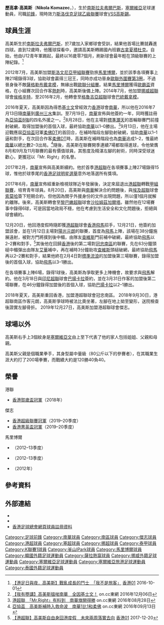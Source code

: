 {{Fanpov}}
{{noteTA
|T=zh-cn:尼古拉·科马泽奇;zh-hk:歷高拿·高美斯;zh-tw:尼古拉·科馬采茨;
|1=zh-cn:尼古拉;zh-hk:歷高拿;zh-tw:尼古拉;
|2=zh-cn:科马泽奇;zh-hk:高美斯;zh-tw:科馬采茨;
}}
{{Infobox football biography
| name         = 高美斯 <br> Nikola Komazec
| image        = Nikola Komazec.jpg
| fullname     = Nikola Komazec
| nickname     = Mr.Right、左腳王
| birth_date   = {{birth date and age|1987|11|15}}
| birth_place  = [[南斯拉夫|南斯拉夫]]，[[弗爾巴斯|弗爾巴斯]]
| height       = {{Height|m=1.90}}
| position     = [[前鋒_(足球)|前鋒]]
| currentclub  =  [[VSS高斯錫足球會|VSS高斯錫]]
| clubnumber   = 
| youthyears1  = 1994–1999
| youthclubs1  = {{link-en|茨爾文卡足球會|FK Crvenka|茨爾文卡}}
| youthyears2  = 1999–2005
| youthclubs2  = [[庫拉戰士足球俱樂部|古拿夏積杜克]]     
| years1 = 2005–2011
| clubs1 = [[庫拉戰士足球俱樂部|古拿夏積杜克]]           
| caps1  = 118
| goals1 = 16
| years2 = 2011–2012
| clubs2 = [[普羅耶什蒂佩特羅魯足球俱樂部|比杜路爾]]                       
| caps2  = 12
| goals2 = 2
| years3 = 2012–2013      
| clubs3 = [[馬里博爾足球俱樂部|馬里博爾]]        
| caps3  = 13  
| goals3 = 3
| years4 = 2013
| clubs4 = [[素攀武里足球會|素攀武里]]                         
| caps4  = 1
| goals4 = 0
| years5 = 2013–2014
| clubs5 = [[薩拉熱窩足球會|薩拉熱窩]]         
| caps5  = 16 
| goals5 = 10
| years6 = 2014   
| clubs6 = [[釜山IPark足球俱樂部|釜山偶像]]            
| caps6  = 1
| goals6 = 0
| years7 = 2014–2015   
| clubs7 = [[海于格松足球俱樂部|侯格辛特]]                         
| caps7  = 3
| goals7 = 0
| years8 = 2014–2015   
| clubs8 =  [[海于格松足球俱樂部|侯格辛特二隊]]                         
| caps8  = 8
| goals8 = 10
| years9 = 2015–2016
| clubs9 = [[芭堤雅聯足球會|芭堤雅聯]]                          
| caps9  = 14
| goals9 = 7
| years10 = 2016     
| clubs10 = [[巴杜米戴拿模足球會|巴統戴拿模]]                        
| caps10  = 13
| goals10 = 4
| years11 = 2016–2017    
| clubs11 = [[南華足球隊|南華]]                               
| caps11  = 29
| goals11 = 17
| years12 = 2017    
| clubs12 = [[索莫哈體育會|索莫哈]]                               
| caps12 = 0
| goals12 = 0
| years13 = 2017–2018
| clubs13 = [[沙拉姆茲加爾塔|沙拉姆茲加爾塔]]
| caps13  = 12
| goals13 = 6
| years14 = 2018
| clubs14 = [[香港飛馬足球會|香港飛馬]]
| caps14  = 6
| goals14 = 1
| years15 = 2018
| clubs15 = [[巴揚卡拉足球會|巴揚卡拉]]
| caps15  = 12
| goals15 = 2
| years16 = 2018–2019
| clubs16 = [[南區足球隊|冠忠南區]]
| caps16  = 21
| goals16 = 10
| years17 = 2019–2020
| clubs17 = [[傑志體育會|傑志]]
| caps17  = 8
| goals17 = 3
| years18 = 2021–
| clubs18 =  [[VSS高斯錫足球會|VSS高斯錫]]
| caps18  = 0
| goals18 = 0
| nationalyears1 = 
| nationalteam1  = 
| nationalcaps1  = 
| nationalgoals1 = 
| pcupdate = 2021年2月9日
| ntupdate = 2020年12月15日
}}
'''歷高拿·高美斯'''（'''Nikola Komazec'''，{{bd|1987年|11月15日}}），生於[[南斯拉夫|南斯拉夫]][[弗爾巴斯|弗爾巴斯]]，[[塞爾維亞|塞爾維亞]]足球運動員，司職[[前鋒_(足球)|前鋒]]，現時效力[[斯洛伐克足球乙級聯賽|斯洛伐克足球乙級聯賽]]球會[[VSS高斯錫足球會|VSS高斯錫]]。

==球員生涯==
高美斯生於[[南斯拉夫|南斯拉夫]][[弗爾巴斯|弗爾巴斯]]，於7歲加入家鄉球會{{link-en|茨爾文卡足球會|FK Crvenka|茨爾文卡}}受訓，結果他首場比賽就轟進四球。直到12歲時，他獲球探看中，邀請高美斯轉踢國內班霸[[庫拉戰士足球俱樂部|古拿夏積杜克]]。自始，他由U12青年軍踢起，最終以16歲零7個月，刷新球會最年輕在頂級聯賽的上陣紀錄。<ref>[http://www.hk01.com/%E9%AB%94%E8%82%B2/46007/-%E6%B8%AF%E8%B6%B3%E6%97%A5%E8%88%87%E5%A4%9C-%E9%AB%98%E7%BE%8E%E6%96%AF-%E6%88%B0%E4%BA%82%E6%88%90%E9%95%B7%E7%9A%84%E9%AC%A5%E5%A3%AB-%E6%88%91%E4%B8%8D%E6%98%AF%E6%97%85%E5%AE%A2-#&gid=1&pid=5 【港足日與夜．高美斯】戰亂成長的鬥士　「我不是旅客」] {{Wayback|url=http://www.hk01.com/%E9%AB%94%E8%82%B2/46007/-%E6%B8%AF%E8%B6%B3%E6%97%A5%E8%88%87%E5%A4%9C-%E9%AB%98%E7%BE%8E%E6%96%AF-%E6%88%B0%E4%BA%82%E6%88%90%E9%95%B7%E7%9A%84%E9%AC%A5%E5%A3%AB-%E6%88%91%E4%B8%8D%E6%98%AF%E6%97%85%E5%AE%A2-#&gid=1&pid=5 |date=20170810050654 }} [[香港01|香港01]] 2016-10-01</ref>

2012年7月，高美斯加盟[[斯洛文尼亞足球甲級聯賽|斯洛文尼亞甲組聯賽]]勁旅[[馬里博爾足球俱樂部|馬里博爾]]，並於該季各項賽事上陣21場錄得3球，協助球會贏得三冠王，同時亦成功晉身[[歐洲聯賽冠軍盃|歐聯外圍賽第3圈]]，不過晉身後不敵[[薩格勒布戴拿模足球會|薩格勒布戴拿模]]，無緣出戰[[2012–13年歐洲冠軍聯賽|歐聯分組賽]]。結果[[馬里博爾足球俱樂部|馬里博爾]]獲得[[歐霸盃|歐霸盃]]資格，在小組賽次回合作客[[托定咸熱刺足球會|熱刺]]時，高美斯後備上陣。2014年7月，他加盟[[挪威足球超級聯賽|挪威超聯]]球會[[海於格松足球俱樂部|侯格辛特]]，至2016年2月，他轉會至[[格魯吉亞足球超級聯賽|格魯吉亞超聯]]球會[[巴杜米戴拿模足球會|巴統戴拿模]]。

2016年夏天，高美斯因為得悉[[馬特亞·凱日曼|基士文]]曾經效力[[香港|香港]]球會[[南華足球隊|南華]]，所以他在2016年7月13日隨[[南華足球隊|南華]]到[[廣州|廣州]][[三水|三水]]集訓。至7月19日，[[南華足球隊|南華]]宣佈與他簽約一年，同時獲註冊為[[2016年亞洲足協盃|亞協盃8強]]的四名外援之一。<ref>[http://hk.on.cc/hk/bkn/cnt/sport/20161206/bkn-20161206000610953-1206_00882_001.html 【我有嘢講】高美斯搵啱南華　全因基士文！] {{Wayback|url=http://hk.on.cc/hk/bkn/cnt/sport/20161206/bkn-20161206000610953-1206_00882_001.html |date=20190415100524 }} on.cc東網 2016年12月06日</ref>8月28日，他在主場對[[標準灝天足球隊|標準灝天]]的首輪聯賽門前撞射破網，取得加盟後的首個入球，最終協助[[南華足球隊|南華]]以1–0勝出。<ref>[http://hk.on.cc/hk/bkn/cnt/sport/20160828/bkn-20160828163310400-0828_00882_001.html 港超聯　「Mr.Right」有料到　南華旗開得勝] {{Wayback|url=http://hk.on.cc/hk/bkn/cnt/sport/20160828/bkn-20160828163310400-0828_00882_001.html |date=20191102115502 }} on.cc東網 2016年08月28日</ref>9月13日，他在主場迎戰應屆[[2015年亞洲足協盃|亞協盃]]冠軍[[柔佛DT足球會|柔佛DT]]的首回合，在補時階段左腳勁射破網，協助[[南華足球隊|南華]]以1–1逼和對手，在次回合作客[[柔佛DT足球會|柔佛DT]]時，高美斯在補時階段也為[[南華足球隊|南華]]追成1–2，惟最終[[南華足球隊|南華]]以總比數2–3出局。<ref>[http://hk.on.cc/hk/bkn/cnt/sport/20160913/bkn-20160913215250335-0913_00882_001.html 亞協盃　高美斯補時入救命波　南華1比1和柔佛] {{Wayback|url=http://hk.on.cc/hk/bkn/cnt/sport/20160913/bkn-20160913215250335-0913_00882_001.html |date=20191031150119 }} on.cc東網 2016年09月13日</ref>隨後，高美斯在聯賽開季連續7場都取得進球，令他榮膺8月和9月及11月聯賽的最有價值球員，其態度及精湛左腳的射術，同時深受球迷歡心，更獲冠以「Mr. Right」的名譽。

2017年2月，[[南華足球隊|南華]]宣佈與高美斯續約。他於首季[[港超聯|港超聯]]在各項賽事上陣27場錄得15球，惟他於球季尾的[[香港足球明星選舉|香港足球明星選舉]]意外地落選所有獎項。

2017年6月，[[南華足球隊|南華]]宣佈經重新檢視球隊近年發展後，決定來屆退出[[港超聯|港超聯]]轉戰[[香港甲組聯賽|甲組聯賽]]，培育青年球員。8月20日，高美斯與[[南華足球隊|南華]]解決合約問題後，與[[埃及超級聯賽|埃及超聯]]球會[[索莫哈體育會|索莫哈]]簽下短期合約，但他因為關乎外援身份的文件出現問題，所以僅1個月就解約離隊。後來，高美斯轉會至[[黎巴嫩超級足球聯賽|黎巴嫩超聯]]球會[[沙拉姆茲加爾塔|沙拉姆茲加爾塔]]。雖然他在12場賽事中錄得6球，可是因當地政局不穩，他在考慮到生活安全和文化問題後，拒絕與球會續約。

12月20日，他回港度假時隨即獲[[港超聯|港超聯]]球會[[香港飛馬足球會|香港飛馬]]招手，12月21日，他簽約加盟該會，並在1月12日主場對[[元朗足球會|陽光元朗]]的聯賽，首度為[[香港飛馬足球會|飛馬]]上陣，該場在38分鐘施展遠射，被對方門將撲到後中楣，由隊友[[查維斯·美查|查維斯]]門前補中破網，最終協助[[香港飛馬足球會|飛馬]]以2–2賽和對手，<ref>[https://www.hk01.com/%E9%AB%94%E8%82%B2/142998/-%E6%B8%AF%E8%B6%85%E8%81%AF-%E9%AB%98%E7%BE%8E%E6%96%AF%E8%87%AA%E7%94%B1%E8%BA%AB%E5%9B%9E%E6%B8%AF%E5%BA%A6%E5%81%87-%E6%9C%AA%E4%BE%86%E5%85%A9%E5%91%A8%E8%90%BD%E5%AF%A6%E5%8E%BB%E5%90%91 【港超聯】高美斯自由身回港度假　未來兩周落實去向] [[香港01|香港01]] 2017-12-20</ref>其後他在回歸[[香港|香港]]後的第二場對[[南區足球會|冠忠南區]]的聯賽，先在63分鐘頭槌中楣彈出由隊友[[馬哈馬·艾華|艾華]]補中，再在補時3分鐘助攻[[查維斯·美查|查維斯]]頭槌破網，最終協助[[香港飛馬足球會|飛馬]]再以2–2賽和對手，結果他終在2月4日對[[香港流浪足球會|標準流浪]]的加盟後第三場聯賽，錄得加盟後的首個入球，協助[[香港飛馬足球會|飛馬]]以3–1勝出。

在各項賽事上陣6場，錄得1球後，高美斯為爭取更多上陣機會，故要求與[[香港飛馬足球會|飛馬]]解約。他在3月18日與[[印尼超級聯賽|印尼超聯]]球會[[巴揚卡拉足球會|巴揚卡拉]]簽約，並在3月31日作客{{link-en|棉蘭星足球會|Bintang Medan F.C.|棉蘭}}的加盟後第二場聯賽，在46分鐘錄得加盟後的首個入球，協助[[巴揚卡拉足球會|巴揚卡拉]]以2–1勝出。

2018年夏天，高美斯重回香港，加盟港超聯球會冠忠南區。
2018年9月30日，港超聯南區作客元朗，高美斯爭球時被法比奧坐著，左腳在地上拗至變形，送院檢查後證實左腳骨折。
2019年12月27日，高美斯加盟港超聯球會傑志。

==球場以外==
高美斯右手上3個紋身是[[塞爾維亞文|塞爾維亞文]]由上至下代表了他的家人包括姐姐、父親和母親。

高美斯父親是個職業拳手，其身型屬中量級（80公斤以下的參賽者），在其職業生涯大約打了200場拳賽，而戰績大約是120勝40負40。

==榮譽==
;港聯
* [[2018年賀歲盃足球賽|香港賀歲盃冠軍]]（2018年）
;傑志
* [[香港超級聯賽|香港超級聯賽冠軍]]（2019–20季度）
* [[香港菁英盃|香港菁英盃冠軍]]（2019–20季度）
; 馬里博爾
* {{link-en|斯洛文尼亞甲組足球聯賽|2012–13 Slovenian PrvaLiga|斯洛文尼亞甲組聯賽冠軍}}（2012–13季度）
* {{link-en|斯洛文尼亞盃|2012–13 Slovenian Cup|斯洛文尼亞盃冠軍}}（2012–13季度）
* {{link-en|斯洛文尼亞超級盃|2012 Slovenian Supercup|斯洛文尼亞超級盃冠軍}}（2012年）

==參考資料==
{{reflist}}

==外部連結==
* {{Twitter|nikolakomazec1}}
* {{Instagram|nikolakomazec_11}}
* [https://www.hkfa.com/ch/club/2/detail?player=15569#gotab 香港足球總會網頁球員註冊資料] {{Wayback|url=https://www.hkfa.com/ch/club/2/detail?player=15569#gotab |date=20190815045314 }}

{{DEFAULTSORT:Komazec,Nikola}}
[[Category:足球前鋒|Category:足球前鋒]]
[[Category:南華球員|Category:南華球員]]
[[Category:南區球員|Category:南區球員]]
[[Category:傑志球員|Category:傑志球員]]
[[Category:港超球員|Category:港超球員]]
[[Category:塞超球員|Category:塞超球員]]
[[Category:挪超球員|Category:挪超球員]]
[[Category:泰甲球員|Category:泰甲球員]]
[[Category:K聯賽1球員|Category:K聯賽1球員]]
[[Category:釜山IPark球員|Category:釜山IPark球員]]
[[Category:馬里博爾球員|Category:馬里博爾球員]]
[[Category:韓國外籍足球運動員|Category:韓國外籍足球運動員]]
[[Category:薩拉熱窩球員|Category:薩拉熱窩球員]]
[[Category:挪威外籍足球運動員|Category:挪威外籍足球運動員]]
[[Category:塞爾維亞足球運動員|Category:塞爾維亞足球運動員]]
[[Category:塞爾維亞旅港足球運動員|Category:塞爾維亞旅港足球運動員]]
[[Category:泰國外籍足球運動員|Category:泰國外籍足球運動員]]
